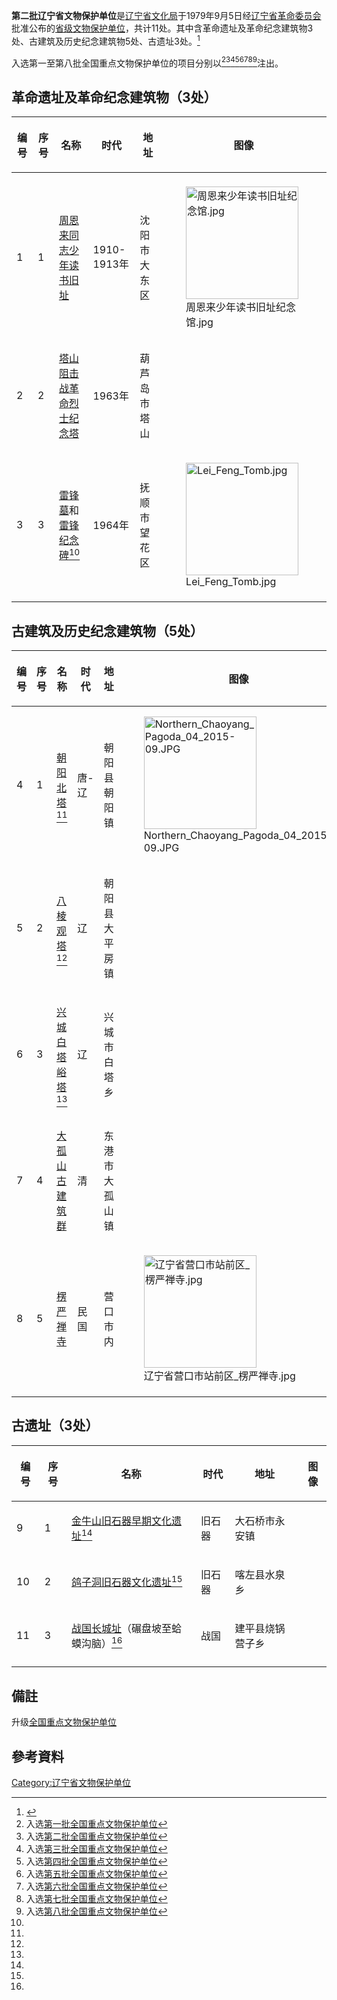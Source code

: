 '''第二批辽宁省文物保护单位'''是[[辽宁省文化局|辽宁省文化局]]于1979年9月5日经[[辽宁省革命委员会|辽宁省革命委员会]]批准公布的[[辽宁省文物保护单位|省级文物保护单位]]，共计11处。其中含革命遗址及革命纪念建筑物3处、古建筑及历史纪念建筑物5处、古遗址3处。<ref name="Relic-Doc">{{Cite book |title=辽宁省志·文物志 |date=2001-12 |publisher=辽宁人民出版社 |isbn=7-205-05274-2 |editor-last=辽宁省地方志编纂委员会办公室 |location=沈阳 |page=738-739}}</ref>

入选第一至第八批全国重点文物保护单位的项目分别以<ref group="国" name="G1">入选[[第一批全国重点文物保护单位|第一批全国重点文物保护单位]]</ref><ref group="国" name="G2">入选[[第二批全国重点文物保护单位|第二批全国重点文物保护单位]]</ref><ref group="国" name="G3">入选[[第三批全国重点文物保护单位|第三批全国重点文物保护单位]]</ref><ref group="国" name="G4">入选[[第四批全国重点文物保护单位|第四批全国重点文物保护单位]]</ref><ref group="国" name="G5">入选[[第五批全国重点文物保护单位|第五批全国重点文物保护单位]]</ref><ref group="国" name="G6">入选[[第六批全国重点文物保护单位|第六批全国重点文物保护单位]]</ref><ref group="国" name="G7">入选[[第七批全国重点文物保护单位|第七批全国重点文物保护单位]]</ref><ref group="国" name="G8">入选[[第八批全国重点文物保护单位|第八批全国重点文物保护单位]]</ref>注出。

== 革命遗址及革命纪念建筑物（3处）==
<center>
{| class="wikitable sortable"
|- 
!编号 
!序号 
!名称 
!时代
!地址
!图像
|-
|-
| 1 || 1 || [[周恩来同志少年读书旧址|周恩来同志少年读书旧址]] || 1910-1913年 || 沈阳市大东区 || style="padding:0"|[[File:周恩来少年读书旧址纪念馆.jpg|180px]]
|-
| 2 || 2 || [[塔山阻击战革命烈士纪念塔|塔山阻击战革命烈士纪念塔]] || 1963年 || 葫芦岛市塔山 ||
|-
| 3 || 3 || [[雷锋墓|雷锋墓]]和[[雷锋纪念碑|雷锋纪念碑]]<ref group="国" name="G7" /> || 1964年 || 抚顺市望花区 || style="padding:0"|[[File:Lei_Feng_Tomb.jpg|180px]]
|-
|}
</center>

== 古建筑及历史纪念建筑物（5处） ==
<center>
{| class="wikitable sortable"
|- 
!编号 
!序号 
!名称 
!时代
!地址
!图像
|-
| 4 || 1 || [[朝阳北塔|朝阳北塔]]<ref group="国" name="G3" /> || 唐-辽 || 朝阳县朝阳镇 || style="padding:0"|[[File:Northern_Chaoyang_Pagoda_04_2015-09.JPG|180px]]
|-
| 5 || 2 || [[八棱观塔|八棱观塔]]<ref group="国" name="G7" /> || 辽 || 朝阳县大平房镇 ||
|-
| 6 || 3 || [[兴城白塔峪塔|兴城白塔峪塔]]<ref group="国" name="G7" /> || 辽 || 兴城市白塔乡 ||
|-
| 7 || 4 || [[大孤山古建筑群|大孤山古建筑群]] || 清 || 东港市大孤山镇 ||
|-
| 8 || 5 || [[楞严禅寺|楞严禅寺]] || 民国 || 营口市内 || style="padding:0"|[[File:辽宁省营口市站前区_楞严禅寺.jpg|180px]]
|-
|}
</center>

== 古遗址（3处） ==
<center>
{| class="wikitable sortable"
|- 
!编号 
!序号 
!名称 
!时代
!地址
!图像
|-
| 9 || 1 || [[金牛山旧石器早期文化遗址|金牛山旧石器早期文化遗址]]<ref group="国" name="G3" /> || 旧石器 || 大石桥市永安镇 ||
|-
| 10 || 2 || [[鸽子洞旧石器文化遗址|鸽子洞旧石器文化遗址]]<ref group="国" name="G8" /><!-- 国八：鸽子洞遗址--> || 旧石器 || 喀左县水泉乡 ||
|-
| 11 || 3 || [[战国长城址|战国长城址]]（碾盘坡至蛤蟆沟脑）<ref group="国" name="G5" /><!-- 国五：长城—燕长城遗址--> || 战国 || 建平县烧锅营子乡 ||
|-
|}
</center>

== 備註 ==
{{noteFoot}}

;升级[[全国重点文物保护单位|全国重点文物保护单位]]
<references group="国" />

==參考資料==
{{reflist|2}}

{{省级文物保护单位分省索引}}

[[Category:辽宁省文物保护单位|Category:辽宁省文物保护单位]]